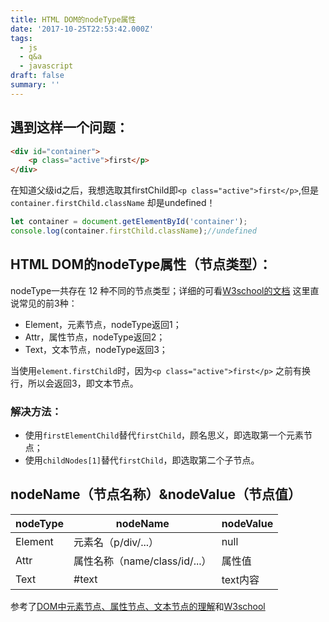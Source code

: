 ```yaml
---
title: HTML DOM的nodeType属性
date: '2017-10-25T22:53:42.000Z'
tags:
  - js
  - q&a
  - javascript
draft: false
summary: ''
---
```


## 遇到这样一个问题：

```html
<div id="container">
    <p class="active">first</p>
</div>
```

在知道父级id之后，我想选取其firstChild即`<p class="active">first</p>`,但是`container.firstChild.className` 却是undefined！

```javascript
let container = document.getElementById('container');
console.log(container.firstChild.className);//undefined
```



## HTML DOM的nodeType属性（节点类型）：

nodeType一共存在 12 种不同的节点类型；详细的可看[W3school的文档](http://www.w3school.com.cn/jsref/prop_node_nodetype.asp)
这里直说常见的前3种：

- Element，元素节点，nodeType返回1；
- Attr，属性节点，nodeType返回2；
- Text，文本节点，nodeType返回3；

当使用`element.firstChild`时，因为`<p class="active">first</p>` 之前有换行，所以会返回3，即文本节点。

### 解决方法：

- 使用`firstElementChild`替代`firstChild`，顾名思义，即选取第一个元素节点；
- 使用`childNodes[1]`替代`firstChild`，即选取第二个子节点。

## nodeName（节点名称）&nodeValue（节点值）

| nodeType| nodeName| nodeValue|
|-|---|--|
|Element|元素名（p/div/...）|null|
|Attr|属性名称（name/class/id/...）|属性值|
|Text|\#text|text内容|

参考了[DOM中元素节点、属性节点、文本节点的理解](http://www.cnblogs.com/dh616854836/archive/2011/08/14/2138038.html)和[W3school](http://www.w3school.com.cn/jsref/prop_node_nodetype.asp)
